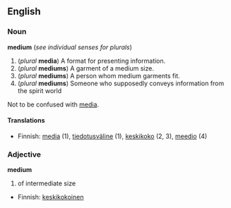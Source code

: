 ==English==
===Noun===
'''medium''' (''see individual senses for plurals'')

#(''plural'' '''media''') A format for presenting information.
#(''plural'' '''mediums''') A garment of a medium size.
#(''plural'' '''mediums''') A person whom medium garments fit.
#(''plural'' '''mediums''') Someone who supposedly conveys information from the spirit world

Not to be confused with [[media]].

====Translations====
*Finnish: [[media]] (1), [[tiedotusväline]] (1), [[keskikoko]] (2, 3), [[meedio]] (4)

===Adjective===
'''medium'''
#of intermediate size

*Finnish: [[keskikokoinen]]